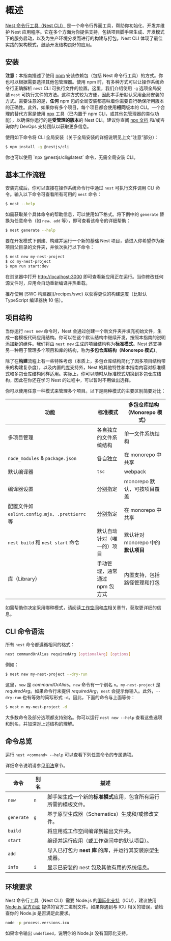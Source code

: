 # 概述

[Nest 命令行工具（Nest CLI）](https://github.com/nestjs/nest-cli) 是一个命令行界面工具，帮助你初始化、开发并维护 Nest 应用程序。它在多个方面为你提供支持，包括项目脚手架生成、开发模式下的服务启动，以及为生产环境分发而进行的构建与打包。Nest CLI 体现了最佳实践的架构模式，鼓励开发结构良好的应用。

## 安装

**注意**：本指南描述了使用 [npm](https://docs.npmjs.com/downloading-and-installing-node-js-and-npm) 安装依赖包（包括 Nest 命令行工具）的方式。你也可以根据需要选择其他包管理器。使用 npm 时，有多种方式可以让操作系统命令行正确解析 `nest` CLI 可执行文件的位置。这里，我们介绍使用 `-g` 选项全局安装 `nest` 可执行文件的方法。这种方式较为方便，因此本手册默认采用全局安装的方式。需要注意的是，**任何** npm 包的全局安装都意味着你需要自行确保所用版本的正确性。此外，如果你有多个项目，每个项目都会使用**相同**版本的 CLI。一个合理的替代方案是使用 [npx](https://github.com/npm/cli/blob/latest/docs/lib/content/commands/npx.md) 工具（已内置于 npm CLI，或其他包管理器的类似功能），以确保你运行的是**受管理的版本**的 Nest CLI。建议你查阅 [npx 文档](https://github.com/npm/cli/blob/latest/docs/lib/content/commands/npx.md) 和/或咨询你的 DevOps 支持团队以获取更多信息。

使用如下命令将 CLI 全局安装（关于全局安装的详细说明见上文“注意”部分）：

```bash
$ npm install -g @nestjs/cli
```

<CalloutInfo>
  <div>你也可以使用 `npx @nestjs/cli@latest` 命令，无需全局安装 CLI。</div>
</CalloutInfo>

## 基本工作流程

安装完成后，你可以直接在操作系统命令行中通过 `nest` 可执行文件调用 CLI 命令。输入以下命令可查看所有可用的 `nest` 命令：

```bash
$ nest --help
```

如需获取某个具体命令的帮助信息，可以使用如下格式。将下例中的 `generate` 替换为任意命令（如 `new`、`add` 等），即可查看该命令的详细帮助：

```bash
$ nest generate --help
```

要在开发模式下创建、构建并运行一个新的基础 Nest 项目，请进入你希望作为新项目父目录的文件夹，并依次执行以下命令：

```bash
$ nest new my-nest-project
$ cd my-nest-project
$ npm run start:dev
```

在浏览器中打开 [http://localhost:3000](http://localhost:3000) 即可查看新应用正在运行。当你修改任何源文件时，应用会自动重新编译并热重载。

<CalloutInfo>
  推荐使用 [SWC 构建器](/recipes/swc) 以获得更快的构建速度（比默认 TypeScript 编译器快 10 倍）。
</CalloutInfo>

## 项目结构

当你运行 `nest new` 命令时，Nest 会通过创建一个新文件夹并填充初始文件，生成一套模板代码应用结构。你可以在这个默认结构中继续开发，按照本指南的说明添加新的组件。我们将由 `nest new` 生成的项目结构称为**标准模式**。Nest 还支持另一种用于管理多个项目和库的结构，称为**多包仓库结构（Monorepo 模式）**。

除了在**构建**流程上有一些特殊考虑（本质上，多包仓库结构简化了因多项目结构带来的构建复杂度），以及内置的[库](/cli/libraries)支持外，Nest 的其他特性和本指南内容对标准模式和多包仓库结构同样适用。实际上，你可以随时从标准模式切换到多包仓库结构，因此在你还在学习 Nest 的过程中，可以暂时不用做出选择。

你可以使用任意一种模式来管理多个项目。以下是两种模式的主要区别简要对比：

| 功能                                             | 标准模式                      | 多包仓库结构（Monorepo 模式）      |
| ------------------------------------------------ | ----------------------------- | ---------------------------------- |
| 多项目管理                                       | 各自独立的文件系统结构        | 单一文件系统结构                   |
| `node_modules` & `package.json`                  | 各自独立                      | 在 monorepo 中共享                 |
| 默认编译器                                       | `tsc`                         | webpack                            |
| 编译器设置                                       | 分别指定                      | monorepo 默认，可按项目覆盖        |
| 配置文件如 `eslint.config.mjs`、`.prettierrc` 等 | 分别指定                      | 在 monorepo 中共享                 |
| `nest build` 和 `nest start` 命令                | 默认自动针对（唯一的）项目    | 默认针对 monorepo 中的**默认项目** |
| 库（Library）                                    | 手动管理，通常通过 npm 包方式 | 内置支持，包括路径管理和打包       |

如需帮助你决定采用哪种模式，请阅读[工作空间](/cli/monorepo)和[库](/cli/libraries)相关章节，获取更详细的信息。

## CLI 命令语法

所有 `nest` 命令都遵循相同的格式：

```bash
nest commandOrAlias requiredArg [optionalArg] [options]
```

例如：

```bash
$ nest new my-nest-project --dry-run
```

这里，`new` 是 _commandOrAlias_。`new` 命令有一个别名 `n`。`my-nest-project` 是 _requiredArg_。如果命令行未提供 _requiredArg_，`nest` 会提示你输入。此外，`--dry-run` 也有等效的简写形式 `-d`。因此，下面的命令与上面等价：

```bash
$ nest n my-nest-project -d
```

大多数命令及部分选项都支持别名。你可以运行 `nest new --help` 查看这些选项和别名，并加深对上述结构的理解。

## 命令总览

运行 `nest <command> --help` 可以查看下列任意命令的专属选项。

详细命令说明请参见[用法](/cli/usages)章节。

| 命令       | 别名 | 描述                                                             |
| ---------- | ---- | ---------------------------------------------------------------- |
| `new`      | `n`  | 脚手架生成一个新的**标准模式**应用，包含所有运行所需的模板文件。 |
| `generate` | `g`  | 基于原型生成器（Schematics）生成和/或修改文件。                  |
| `build`    |      | 将应用或工作空间编译到输出文件夹。                               |
| `start`    |      | 编译并运行应用（或工作空间中的默认项目）。                       |
| `add`      |      | 导入已打包为 **nest 库** 的库，并运行其安装原型生成器。          |
| `info`     | `i`  | 显示已安装的 nest 包及其他有用的系统信息。                       |

## 环境要求

Nest 命令行工具（Nest CLI）需要 Node.js 的[国际化支持](https://nodejs.org/api/intl.html)（ICU），建议使用 [Node.js 官方页面](https://nodejs.org/en/download) 提供的官方二进制文件。如果你遇到与 ICU 相关的错误，请检查你的 Node.js 是否满足此要求。

```bash
node -p process.versions.icu
```

如果命令输出 `undefined`，说明你的 Node.js 没有国际化支持。
